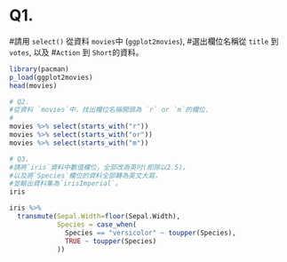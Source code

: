# Q1.
#請用 `select()` 從資料 `movies`中 (`ggplot2movies`), 
#選出欄位名稱從 `title` 到 `votes`, 以及
#`Action` 到 `Short`的資料。

```r
library(pacman)
p_load(ggplot2movies)
head(movies)
```

```r
# Q2.
#從資料 `movies`中，找出欄位名稱開頭為 `r` or `m`的欄位.
#
movies %>% select(starts_with("r"))
movies %>% select(starts_with("or"))
movies %>% select(starts_with("m"))
```
```r
# Q3.
#請將`iris`資料中數值欄位，全部改為英吋(即除以2.5)，
#以及將`Species`欄位的資料全部轉為英文大寫，
#並輸出資料集為`irisImperial`。
iris

iris %>%
  transmute(Sepal.Width=floor(Sepal.Width),
            Species = case_when(
              Species == "versicolor" ~ toupper(Species),
              TRUE ~ toupper(Species)
            ))
```